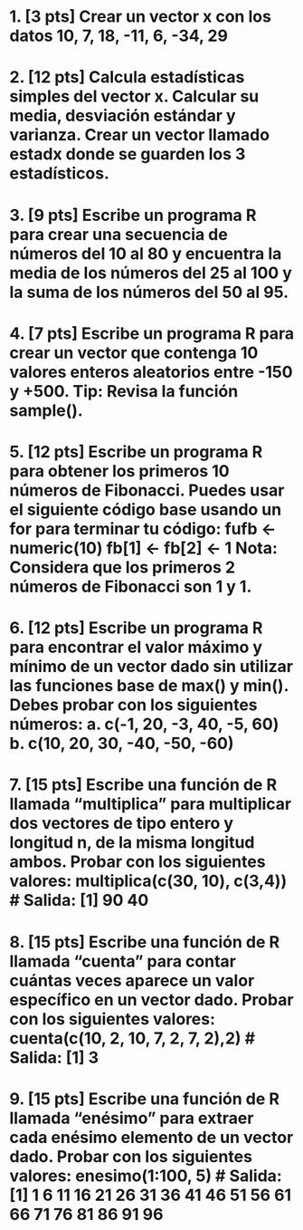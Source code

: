 # 1. [3 pts] Crear un vector x con los datos 10, 7, 18, -11, 6, -34, 29

# 2. [12 pts] Calcula estadísticas simples del vector x. Calcular su media, desviación estándar y varianza. Crear un vector llamado estadx donde se guarden los 3 estadísticos.

# 3. [9 pts] Escribe un programa R para crear una secuencia de números del 10 al 80 y encuentra la media de los números del 25 al 100 y la suma de los números del 50 al 95.

# 4. [7 pts] Escribe un programa R para crear un vector que contenga 10 valores enteros aleatorios entre -150 y +500. Tip: Revisa la función sample().

# 5. [12 pts] Escribe un programa R para obtener los primeros 10 números de Fibonacci. Puedes usar el siguiente código base usando un for para terminar tu código: fufb <- numeric(10) fb[1] <- fb[2] <- 1 Nota: Considera que los primeros 2 números de Fibonacci son 1 y 1.

# 6. [12 pts] Escribe un programa R para encontrar el valor máximo y mínimo de un vector dado sin utilizar las funciones base de max() y min(). Debes probar con los siguientes números: a. c(-1, 20, -3, 40, -5, 60) b. c(10, 20, 30, -40, -50, -60)

# 7. [15 pts] Escribe una función de R llamada “multiplica” para multiplicar dos vectores de tipo entero y longitud n, de la misma longitud ambos. Probar con los siguientes valores: multiplica(c(30, 10), c(3,4)) # Salida: [1] 90 40

# 8. [15 pts] Escribe una función de R llamada “cuenta” para contar cuántas veces aparece un valor específico en un vector dado. Probar con los siguientes valores: cuenta(c(10, 2, 10, 7, 2, 7, 2),2) # Salida: [1] 3

# 9. [15 pts] Escribe una función de R llamada “enésimo” para extraer cada enésimo elemento de un vector dado. Probar con los siguientes valores: enesimo(1:100, 5) # Salida: [1] 1 6 11 16 21 26 31 36 41 46 51 56 61 66 71 76 81 86 91 96

